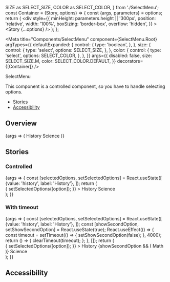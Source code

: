   SIZE as SELECT_SIZE,
  COLOR as SELECT_COLOR,
} from './SelectMenu';
const Container = (Story, options) => {
  const {args, parameters} = options;
  return (
    <div
      style={{
        minHeight: parameters.height || '300px',
        position: 'relative',
        width: '100%',
        boxSizing: 'border-box',
        overflow: 'hidden',
      }}
    >
      <Story {...options} />
    </div>
  );
};

<Meta
  title="Components/SelectMenu"
  component={SelectMenu.Root}
  argTypes={{
    defaultExpanded: {
      control: {
        type: 'boolean',
      },
    },
    size: {
      control: {
        type: 'select',
        options: SELECT_SIZE,
      },
    },
    color: {
      control: {
        type: 'select',
        options: SELECT_COLOR,
      },
    },
  }}
  args={{
    disabled: false,
    size: SELECT_SIZE.M,
    color: SELECT_COLOR.DEFAULT,
  }}
  decorators={[Container]}
/>

<PageHeader>SelectMenu</PageHeader>

This component is a controlled component, so you have to handle selecting options.

- [Stories](#stories)
- [Accessibility](#accessibility)

## Overview

<Canvas>
  <Story
    name="Default"
    parameters={{
      chromatic: {disableSnapshot: true},
    }}
  >
    {args => (
      <SelectMenu.Root {...args}>
        <SelectMenu.Option value="history">History</SelectMenu.Option>
        <SelectMenu.Option value="science">Science</SelectMenu.Option>
      </SelectMenu.Root>
    )}
  </Story>
</Canvas>

<ArgsTable story="Default" />

## Stories

### Controlled

<Canvas>
  <Story
    name="Controlled"
    parameters={{
      chromatic: {disableSnapshot: true},
    }}
  >
    {args => {
      const [selectedOptions, setSelectedOptions] = React.useState([
        {value: 'history', label: 'History'},
      ]);
      return (
        <div style={{width: '200px'}}>
          <SelectMenu.Root
            {...args}
            selectedOptions={selectedOptions}
            onOptionChange={option => {
              setSelectedOptions([option]);
            }}
          >
            <SelectMenu.Option value="history">History</SelectMenu.Option>
            <SelectMenu.Option value="science">Science</SelectMenu.Option>
          </SelectMenu.Root>
        </div>
      );
    }}
  </Story>
</Canvas>

### With timeout

<Canvas>
  <Story
    name="With timeout"
    parameters={{
      chromatic: {disableSnapshot: true},
    }}
  >
    {args => {
      const [selectedOptions, setSelectedOptions] = React.useState([
        {value: 'history', label: 'History'},
      ]);
      const [showSecondOption, setShowSecondOption] = React.useState(true);
      React.useEffect(() => {
        const timeout = setTimeout(() => {
          setShowSecondOption(false);
        }, 4000);
        return () => {
          clearTimeout(timeout);
        };
      }, []);
      return (
        <div style={{width: '200px'}}>
          <SelectMenu.Root
            {...args}
            selectedOptions={selectedOptions}
            onOptionChange={option => {
              setSelectedOptions([option]);
            }}
          >
            <SelectMenu.Option value="history">History</SelectMenu.Option>
            {showSecondOption && (
              <SelectMenu.Option value="math">Math</SelectMenu.Option>
            )}
            <SelectMenu.Option value="science">Science</SelectMenu.Option>
          </SelectMenu.Root>
        </div>
      );
    }}
  </Story>
</Canvas>

## Accessibility

<SelectMenuA11y />
